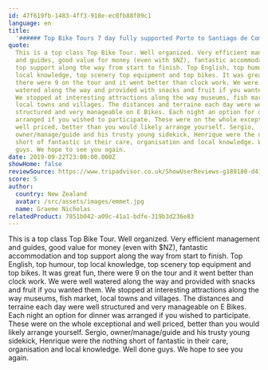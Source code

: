 ```yaml
---
id: 47f619fb-1483-4ff3-918e-ec0fb88f09c1
language: en
title:
  '###### Top Bike Tours 7 day fully supported Porto to Santiago de Compostelar'
quote:
  This is a top class Top Bike Tour. Well organized. Very efficient management
  and guides, good value for money (even with $NZ), fantastic accommodation and
  top support along the way from start to finish. Top English, top humour, top
  local knowledge, top scenery top equipment and top bikes. It was great fun,
  there were 9 on the tour and it went better than clock work. We were well
  watered along the way and provided with snacks and fruit if you wanted them.
  We stopped at interesting attractions along the way museums, fish market,
  local towns and villages. The distances and terraine each day were well
  structured and very manageable on E Bikes. Each night an option for dinner was
  arranged if you wished to participate. These were on the whole exceptional and
  well priced, better than you would likely arrange yourself. Sergio,
  owner/manage/guide and his trusty young sidekick, Henrique were the nothing
  short of fantastic in their care, organisation and local knowledge. Well done
  guys. We hope to see you again.
date: 2019-09-22T23:00:00.000Z
showHome: false
reviewSource: https://www.tripadvisor.co.uk/ShowUserReviews-g189180-d4105907-r712105826-Top_Bike_tours_Portugal-Porto_Porto_District_Northern_Portugal.html
score: 5
author:
  country: New Zealand
  avatar: /src/assets/images/emmet.jpg
  name: Graeme Nicholas
relatedProduct: 7851b042-a09c-41a1-bdfe-319b3d236e83
---
```


This is a top class Top Bike Tour. Well organized. Very efficient management and
guides, good value for money (even with $NZ), fantastic accommodation and top
support along the way from start to finish. Top English, top humour, top local
knowledge, top scenery top equipment and top bikes. It was great fun, there were
9 on the tour and it went better than clock work. We were well watered along the
way and provided with snacks and fruit if you wanted them. We stopped at
interesting attractions along the way museums, fish market, local towns and
villages. The distances and terraine each day were well structured and very
manageable on E Bikes. Each night an option for dinner was arranged if you
wished to participate. These were on the whole exceptional and well priced,
better than you would likely arrange yourself. Sergio, owner/manage/guide and
his trusty young sidekick, Henrique were the nothing short of fantastic in their
care, organisation and local knowledge. Well done guys. We hope to see you
again.
